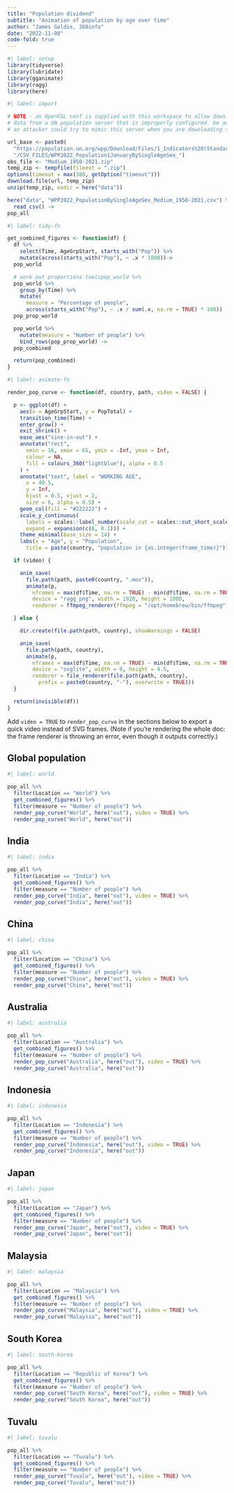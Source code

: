 ```yaml
---
title: "Population dividend"
subtitle: "Animation of population by age over time"
author: "James Goldie, 360info"
date: "2022-11-08"
code-fold: true
---
```


```r
#| label: setup
library(tidyverse)
library(lubridate)
library(gganimate)
library(ragg)
library(here)
```

```r
#| label: import

# NOTE - an OpenSSL conf is supplied with this workspace to allow downloading
# data from a UN population server that is improperly configured. be aware that
# an attacker could try to mimic this server when you are downloading this data.

url_base <- paste0(
  "https://population.un.org/wpp/Download/Files/1_Indicators%20(Standard)",
  "/CSV_FILES/WPP2022_Population1JanuaryBySingleAgeSex_")
obs_file <- "Medium_1950-2021.zip"
temp_zip <- tempfile(fileext = ".zip")
options(timeout = max(300, getOption("timeout")))
download.file(url, temp_zip)
unzip(temp_zip, exdir = here("data"))

here("data", "WPP2022_PopulationBySingleAgeSex_Medium_1950-2021.csv") %>%
  read_csv() ->
pop_all
```

```r
#| label: tidy-fn

get_combined_figures <- function(df) {
  df %>%
    select(Time, AgeGrpStart, starts_with("Pop")) %>%
    mutate(across(starts_with("Pop"), ~ .x * 1000))->
  pop_world

  # work out proportions toolspop_world %>%
  pop_world %>%
    group_by(Time) %>%
    mutate(
      measure = "Percentage of people",
      across(starts_with("Pop"), ~ .x / sum(.x, na.rm = TRUE) * 100)) ->
  pop_prop_world

  pop_world %>%
    mutate(measure = "Number of people") %>%
    bind_rows(pop_prop_world) ->
  pop_combined

  return(pop_combined)
}
```

```r
#| label: animate-fn

render_pop_curve <- function(df, country, path, video = FALSE) {

  p <- ggplot(df) +
    aes(x = AgeGrpStart, y = PopTotal) +
    transition_time(Time) +
    enter_grow() + 
    exit_shrink() +
    ease_aes("sine-in-out") +
    annotate("rect",
      xmin = 16, xmax = 65, ymin = -Inf, ymax = Inf,
      colour = NA,
      fill = colours_360("lightblue"), alpha = 0.5
    ) +
    annotate("text", label = "WORKING AGE",
      x = 40.5,
      y = Inf,
      hjust = 0.5, vjust = 2,
      size = 6, alpha = 0.5) +
    geom_col(fill = "#222222") +
    scale_y_continuous(
      labels = scales::label_number(scale_cut = scales::cut_short_scale()),
      expand = expansion(c(0, 0.1))) +
    theme_minimal(base_size = 14) +
    labs(x = "Age", y = "Population",
      title = paste(country, "population in {as.integer(frame_time)}"))

  if (video) {

    anim_save(
      file.path(path, paste0(country, ".mov")),
      animate(p,
        nframes = max(df$Time, na.rm = TRUE) - min(df$Time, na.rm = TRUE) + 1,
        device = "ragg_png", width = 1920, height = 1080,
        renderer = ffmpeg_renderer(ffmpeg = "/opt/homebrew/bin/ffmpeg")))

  } else {

    dir.create(file.path(path, country), showWarnings = FALSE)

    anim_save(
      file.path(path, country),
      animate(p,
        nframes = max(df$Time, na.rm = TRUE) - min(df$Time, na.rm = TRUE) + 1,
        device = "svglite", width = 8, height = 4.5,
        renderer = file_renderer(file.path(path, country),
          prefix = paste0(country, "-"), overwrite = TRUE)))
  }

  return(invisible(df))
}
```

Add `video = TRUE` to `render_pop_curve` in the sections below to export a quick video instead of SVG frames. (Note if you're rendering the whole doc: the frame renderer is throwing an error, even though it outputs correctly.)

## Global population

```r
#| label: world

pop_all %>%
  filter(Location == "World") %>%
  get_combined_figures() %>%
  filter(measure == "Number of people") %>%
  render_pop_curve("World", here("out"), video = TRUE) %>%
  render_pop_curve("World", here("out"))
```

## India

```r
#| label: india

pop_all %>%
  filter(Location == "India") %>%
  get_combined_figures() %>%
  filter(measure == "Number of people") %>%
  render_pop_curve("India", here("out"), video = TRUE) %>%
  render_pop_curve("India", here("out"))
```

## China

```r
#| label: china

pop_all %>%
  filter(Location == "China") %>%
  get_combined_figures() %>%
  filter(measure == "Number of people") %>%
  render_pop_curve("China", here("out"), video = TRUE) %>%
  render_pop_curve("China", here("out"))
```

## Australia

```r
#| label: australia

pop_all %>%
  filter(Location == "Australia") %>%
  get_combined_figures() %>%
  filter(measure == "Number of people") %>%
  render_pop_curve("Australia", here("out"), video = TRUE) %>%
  render_pop_curve("Australia", here("out"))
```

## Indonesia

```r
#| label: indonesia

pop_all %>%
  filter(Location == "Indonesia") %>%
  get_combined_figures() %>%
  filter(measure == "Number of people") %>%
  render_pop_curve("Indonesia", here("out"), video = TRUE) %>%
  render_pop_curve("Indonesia", here("out"))
```

## Japan

```r
#| label: japan

pop_all %>%
  filter(Location == "Japan") %>%
  get_combined_figures() %>%
  filter(measure == "Number of people") %>%
  render_pop_curve("Japan", here("out"), video = TRUE) %>%
  render_pop_curve("Japan", here("out"))
```


## Malaysia

```r
#| label: malaysia

pop_all %>%
  filter(Location == "Malaysia") %>%
  get_combined_figures() %>%
  filter(measure == "Number of people") %>%
  render_pop_curve("Malaysia", here("out"), video = TRUE) %>%
  render_pop_curve("Malaysia", here("out"))
```

## South Korea

```r
#| label: south-korea

pop_all %>%
  filter(Location == "Republic of Korea") %>%
  get_combined_figures() %>%
  filter(measure == "Number of people") %>%
  render_pop_curve("South Korea", here("out"), video = TRUE) %>%
  render_pop_curve("South Korea", here("out"))
```

## Tuvalu

```r
#| label: tuvalu

pop_all %>%
  filter(Location == "Tuvalu") %>%
  get_combined_figures() %>%
  filter(measure == "Number of people") %>%
  render_pop_curve("Tuvalu", here("out"), video = TRUE) %>%
  render_pop_curve("Tuvalu", here("out"))
```

